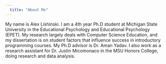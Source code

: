 ```yaml
---
  title: "About Me"
---
```

  
  My name is Alex Lishinski.  I am a 4th year Ph.D student at Michigan State University in the Educational Psychology and Educational Psychology (EPET).  My research largely deals with Computer Science Education, and my dissertation is on student factors that influence success in introductory programming courses.  My Ph.D advisor is Dr. Aman Yadav.  I also work as a research assistant for Dr. Justin Micomonaco in the MSU Honors College, doing research and data analysis.
